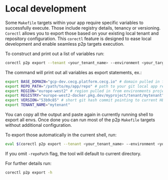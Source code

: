 # Local development


Some `Makefile` targets within your app require specific variables to successfully execute. Those include registry
details, tenancy or versioning. `Corectl` allows you to export those based on your existing local tenant and repository
configuration. This `corectl` feature is designed to ease local development and enable seamless p2p targets execution.

To construct and print out a list of variables run:

```bash
corectl p2p export --tenant <your_tenant_name> --environment <your_target_env> --repoPath <filepath_to_app_repository>
```

The command will print out all variables as export statements, ex.:

```bash
export BASE_DOMAIN="gcp-dev.cecg.platform.cecg.io" # domain pulled in from environments project                                 
export REPO_PATH="/path/to/my/app/repo" # path to your git local app repository                                                 
export REGION="europe-west2" # region pulled in from environments project                                                         
export REGISTRY="europe-west2-docker.pkg.dev/myproject/tenant/mytenant" # registry url constructed based on environments project
export VERSION="53b9c85" # short git hash commit pointing to current HEAD (latest commit in currently checked out branch in that repo)                                                 
export TENANT_NAME="mytenant" 
```

You can copy all the output and paste again in currently running shell to export all envs. Once done you can run most of
the p2p `Makefile` targets without additional configuration.

To export those automatically in the current shell, run:

```bash
eval $(corectl p2p export --tenant <your_tenant_name> --environment <your_target_env> --repoPath <filepath_to_app_repository>)
```

If you omit `-repoPath` flag, the tool will default to current directory.

For further details run:

```bash
corectl p2p export -h
```

